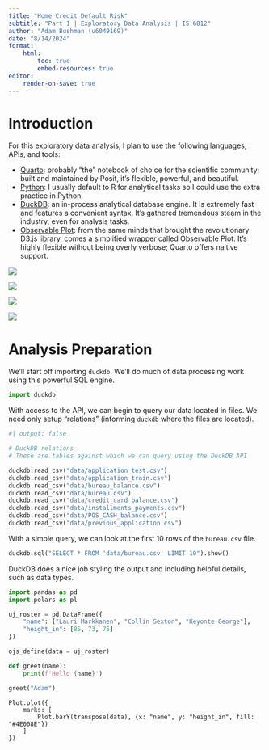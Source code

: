 ```yaml
---
title: "Home Credit Default Risk"
subtitle: "Part 1 | Exploratory Data Analysis | IS 6812"
author: "Adam Bushman (u6049169)"
date: "8/14/2024"
format: 
    html:
        toc: true
        embed-resources: true
editor:
    render-on-save: true
---
```


# Introduction

For this exploratory data analysis, I plan to use the following languages, APIs, and tools:

*   [Quarto](https://quarto.org/): probably "the" notebook of choice for the scientific community; built and maintained by Posit, it's flexible, powerful, and beautiful.
*   [Python](https://www.python.org/): I usually default to R for analytical tasks so I could use the extra practice in Python.
*   [DuckDB](https://duckdb.org/): an in-process analytical database engine. It is extremely fast and features a convenient syntax. It's gathered tremendous steam in the industry, even for analysis tasks.
*   [Observable Plot](https://observablehq.com/plot/): from the same minds that brought the revolutionary D3.js library, comes a simplified wrapper called Observable Plot. It's highly flexible without being overly verbose; Quarto offers naitive support.

::: {layout="[[3,4,4,7]]" layout-valign="center"}
![](https://quarto-dev.github.io/quarto-r/logo.png)

![](https://duckdb.org/images/logo-dl/DuckDB_Logo.png)

![](https://quantumzeitgeist.com/wp-content/uploads/pythoned.png)

![](plot-logo.png)
::::

# Analysis Preparation

We'll start off importing `duckdb`. We'll do much of data processing work using this powerful SQL engine.

```python

import duckdb

```

With access to the API, we can begin to query our data located in files. We need only setup "relations" (informing `duckdb` where the files are located).

```python
#| output: false

# DuckDB relations
# These are tables against which we can query using the DuckDB API

duckdb.read_csv("data/application_test.csv")
duckdb.read_csv("data/application_train.csv")
duckdb.read_csv("data/bureau_balance.csv")
duckdb.read_csv("data/bureau.csv")
duckdb.read_csv("data/credit_card_balance.csv")
duckdb.read_csv("data/installments_payments.csv")
duckdb.read_csv("data/POS_CASH_balance.csv")
duckdb.read_csv("data/previous_application.csv")

```

With a simple query, we can look at the first 10 rows of the `bureau.csv` file.

```python

duckdb.sql("SELECT * FROM 'data/bureau.csv' LIMIT 10").show()

```

DuckDB does a nice job styling the output and including helpful details, such as data types.


```python

import pandas as pd
import polars as pl

```

```python

uj_roster = pd.DataFrame({
    "name": ["Lauri Markkanen", "Collin Sexton", "Keyonte George"], 
    "height_in": [85, 73, 75]
})

ojs_define(data = uj_roster)
```

```python
def greet(name):
    print(f'Hello {name}')

greet("Adam")

```

```ojs

Plot.plot({
    marks: [
        Plot.barY(transpose(data), {x: "name", y: "height_in", fill: "#4E008E"})
    ]
})

```